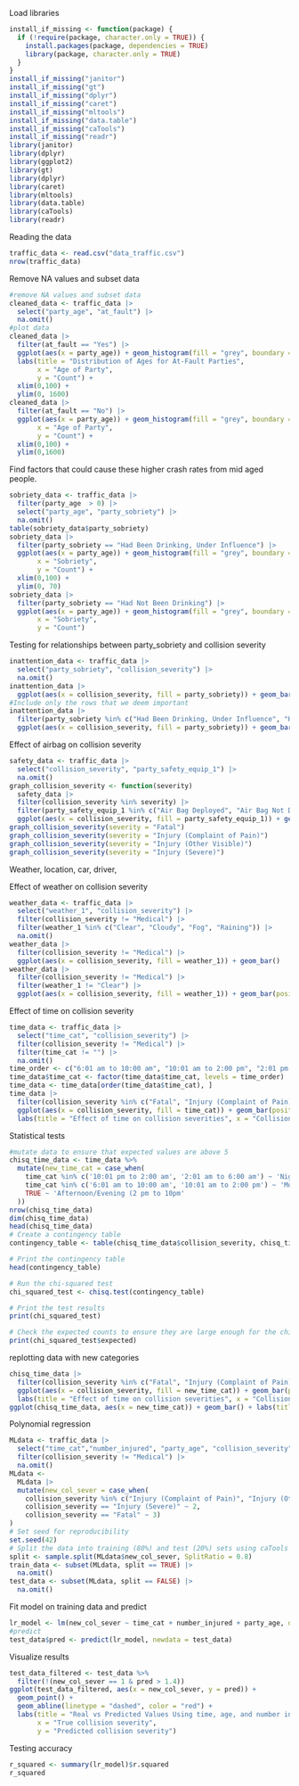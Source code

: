 Load libraries

```r
install_if_missing <- function(package) {
  if (!require(package, character.only = TRUE)) {
    install.packages(package, dependencies = TRUE)
    library(package, character.only = TRUE)
  }
}
install_if_missing("janitor")
install_if_missing("gt")
install_if_missing("dplyr")
install_if_missing("caret")
install_if_missing("mltools")
install_if_missing("data.table")
install_if_missing("caTools")
install_if_missing("readr")
library(janitor)
library(dplyr)
library(ggplot2)
library(gt)
library(dplyr)
library(caret)
library(mltools)
library(data.table)
library(caTools)
library(readr)
```

Reading the data

```r
traffic_data <- read.csv("data_traffic.csv")
nrow(traffic_data)
```

Remove NA values and subset data

```r
#remove NA values and subset data
cleaned_data <- traffic_data |>
  select("party_age", "at_fault") |>
  na.omit()
#plot data
cleaned_data |>
  filter(at_fault == "Yes") |>
  ggplot(aes(x = party_age)) + geom_histogram(fill = "grey", boundary = 0) +
  labs(title = "Distribution of Ages for At-Fault Parties",
       x = "Age of Party",
       y = "Count") +
  xlim(0,100) +
  ylim(0, 1600)
cleaned_data |>
  filter(at_fault == "No") |>
  ggplot(aes(x = party_age)) + geom_histogram(fill = "grey", boundary = 0) + labs(title = "Distribution of Ages for Non-Fault Parties",
       x = "Age of Party",
       y = "Count") + 
  xlim(0,100) +
  ylim(0,1600)
```

Find factors that could cause these higher crash rates from mid aged people.

```r

sobriety_data <- traffic_data |>
  filter(party_age  > 0) |>
  select("party_age", "party_sobriety") |>
  na.omit()
table(sobriety_data$party_sobriety)
sobriety_data |>
  filter(party_sobriety == "Had Been Drinking, Under Influence") |>
  ggplot(aes(x = party_age)) + geom_histogram(fill = "grey", boundary = 0) + labs(title = "Distribution of Ages for Under the Influence Drinking crashes",
       x = "Sobriety",
       y = "Count") + 
  xlim(0,100) + 
  ylim(0, 70)
sobriety_data |>
  filter(party_sobriety == "Had Not Been Drinking") |>
  ggplot(aes(x = party_age)) + geom_histogram(fill = "grey", boundary = 0) + labs(title = "Distribution of Ages for No Drinking crashes",
       x = "Sobriety",
       y = "Count")
```

Testing for relationships between party_sobriety and collision severity

```r
inattention_data <- traffic_data |>
  select("party_sobriety", "collision_severity") |>
  na.omit()
inattention_data |>
  ggplot(aes(x = collision_severity, fill = party_sobriety)) + geom_bar(position = "dodge") + theme(axis.text.x = element_text(angle = 90, vjust = 0.5, hjust=1))
#Include only the rows that we deem important
inattention_data |>
  filter(party_sobriety %in% c("Had Been Drinking, Under Influence", "Had Been Drinking, Not Under Influence")) |>
  ggplot(aes(x = collision_severity, fill = party_sobriety)) + geom_bar(position = "dodge") + theme(axis.text.x = element_text(angle = 90, vjust = 0.5, hjust=1))
```

Effect of airbag on collision severity

```r
safety_data <- traffic_data |>
  select("collision_severity", "party_safety_equip_1") |>
  na.omit()
graph_collision_severity <- function(severity)
  safety_data |>
  filter(collision_severity %in% severity) |>
  filter(party_safety_equip_1 %in% c("Air Bag Deployed", "Air Bag Not Deployed")) |>
  ggplot(aes(x = collision_severity, fill = party_safety_equip_1)) + geom_bar(position = "dodge") + theme(axis.text.x = element_text(angle = 90, vjust = 0.5, hjust=1))
graph_collision_severity(severity = "Fatal")
graph_collision_severity(severity = "Injury (Complaint of Pain)")
graph_collision_severity(severity = "Injury (Other Visible)")
graph_collision_severity(severity = "Injury (Severe)")
```

Weather, location, car, driver,

Effect of weather on collision severity

```r
weather_data <- traffic_data |>
  select("weather_1", "collision_severity") |>
  filter(collision_severity != "Medical") |>
  filter(weather_1 %in% c("Clear", "Cloudy", "Fog", "Raining")) |>
  na.omit()
weather_data |>
  filter(collision_severity != "Medical") |>
  ggplot(aes(x = collision_severity, fill = weather_1)) + geom_bar()
weather_data |>
  filter(collision_severity != "Medical") |>
  filter(weather_1 != "Clear") |>
  ggplot(aes(x = collision_severity, fill = weather_1)) + geom_bar(position = "dodge")
```

Effect of time on collision severity

```r
time_data <- traffic_data |>
  select("time_cat", "collision_severity") |>
  filter(collision_severity != "Medical") |>
  filter(time_cat != "") |>
  na.omit()
time_order <- c("6:01 am to 10:00 am", "10:01 am to 2:00 pm", "2:01 pm to 6:00 pm", "6:01 pm to 10:00 pm", "10:01 pm to 2:00 am", "2:01 am to 6:00 am")
time_data$time_cat <- factor(time_data$time_cat, levels = time_order)
time_data <- time_data[order(time_data$time_cat), ]
time_data |>
  filter(collision_severity %in% c("Fatal", "Injury (Complaint of Pain)")) |>
  ggplot(aes(x = collision_severity, fill = time_cat)) + geom_bar(position = "dodge") +
  labs(title = "Effect of time on collision severities", x = "Collision Severity") + guides(fill=guide_legend(title="Time")) + facet_wrap(~ collision_severity, scales = "free")
```

Statistical tests

```r
#mutate data to ensure that expected values are above 5
chisq_time_data <- time_data %>%
  mutate(new_time_cat = case_when(
    time_cat %in% c('10:01 pm to 2:00 am', '2:01 am to 6:00 am') ~ 'Night (10 pm to 6 am)',
    time_cat %in% c('6:01 am to 10:00 am', '10:01 am to 2:00 pm') ~ 'Morning (6 am to 2 pm)',
    TRUE ~ 'Afternoon/Evening (2 pm to 10pm'
  ))
nrow(chisq_time_data)
dim(chisq_time_data)
head(chisq_time_data)
# Create a contingency table
contingency_table <- table(chisq_time_data$collision_severity, chisq_time_data$new_time_cat)

# Print the contingency table
head(contingency_table)

# Run the chi-squared test
chi_squared_test <- chisq.test(contingency_table)

# Print the test results
print(chi_squared_test)

# Check the expected counts to ensure they are large enough for the chi-squared test to be valid
print(chi_squared_test$expected)

```

replotting data with new categories

```r
chisq_time_data |>
  filter(collision_severity %in% c("Fatal", "Injury (Complaint of Pain)")) |>
  ggplot(aes(x = collision_severity, fill = new_time_cat)) + geom_bar(position = "dodge") +
  labs(title = "Effect of time on collision severities", x = "Collision Severity") + guides(fill=guide_legend(title="Time")) + facet_wrap(~ collision_severity, scales = "free")
ggplot(chisq_time_data, aes(x = new_time_cat)) + geom_bar() + labs(title = "Number of car crashses at different times", x = "Time", y = "Count")
```

Polynomial regression

```r
MLdata <- traffic_data |>
  select("time_cat","number_injured", "party_age", "collision_severity") |>
  filter(collision_severity != "Medical") |>
  na.omit()
MLdata <-
  MLdata |>
  mutate(new_col_sever = case_when(
    collision_severity %in% c("Injury (Complaint of Pain)", "Injury (Other Visible)") ~ 1,
    collision_severity == "Injury (Severe)" ~ 2,
    collision_severity == "Fatal" ~ 3)
)
# Set seed for reproducibility
set.seed(42)
# Split the data into training (80%) and test (20%) sets using caTools
split <- sample.split(MLdata$new_col_sever, SplitRatio = 0.8)
train_data <- subset(MLdata, split == TRUE) |>
  na.omit()
test_data <- subset(MLdata, split == FALSE) |>
  na.omit()
```

Fit model on training data and predict

```r
lr_model <- lm(new_col_sever ~ time_cat + number_injured + party_age, data = train_data)
#predict
test_data$pred <- predict(lr_model, newdata = test_data)
```

Visualize results

```r
test_data_filtered <- test_data %>%
  filter(!(new_col_sever == 1 & pred > 1.4))
ggplot(test_data_filtered, aes(x = new_col_sever, y = pred)) +
  geom_point() +
  geom_abline(linetype = "dashed", color = "red") +
  labs(title = "Real vs Predicted Values Using time, age, and number injured",
       x = "True collision severity",
       y = "Predicted collision severity")
```

Testing accuracy

```r
r_squared <- summary(lr_model)$r.squared
r_squared
```
